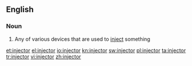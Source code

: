 ==English==

===Noun===
{{wikipedia}}
{{en-noun}}

# Any of various devices that are used to [[inject]] something

[[et:injector]]
[[el:injector]]
[[io:injector]]
[[kn:injector]]
[[sw:injector]]
[[pl:injector]]
[[ta:injector]]
[[tr:injector]]
[[vi:injector]]
[[zh:injector]]
